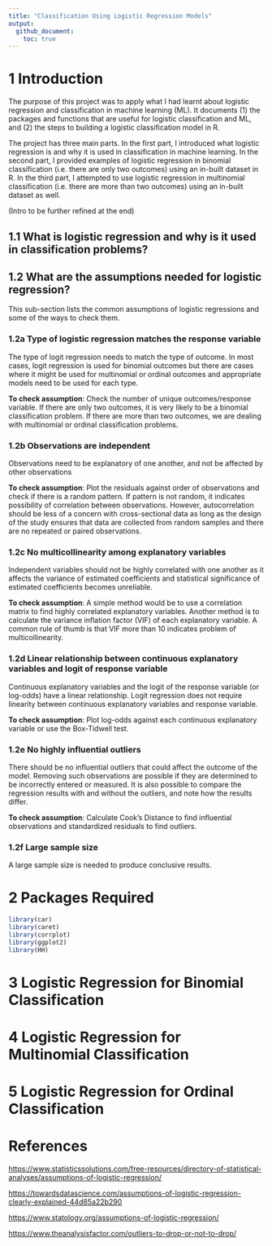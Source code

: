 ```yaml
---
title: "Classification Using Logistic Regression Models"
output: 
  github_document:
    toc: true
---
```


# 1 Introduction

The purpose of this project was to apply what I had learnt about logistic regression and classification in machine learning (ML). It documents (1) the packages and functions that are useful for logistic classification and ML, and (2) the steps to building a logistic classification model in R.

The project has three main parts. In the first part, I introduced what logistic regression is and why it is used in classification in machine learning. In the second part, I provided examples of logistic regression in binomial classification (i.e. there are only two outcomes) using an in-built dataset in R. In the third part, I attempted to use logistic regression in multinomial classification (i.e. there are more than two outcomes) using an in-built dataset as well.

(Intro to be further refined at the end)

## 1.1 What is logistic regression and why is it used in classification problems?

## 1.2 What are the assumptions needed for logistic regression?

This sub-section lists the common assumptions of logistic regressions and some of the ways to check them.

### 1.2a Type of logistic regression matches the response variable

The type of logit regression needs to match the type of outcome. In most cases, logit regression is used for binomial outcomes but there are cases where it might be used for multinomial or ordinal outcomes and appropriate models need to be used for each type.

**To check assumption**: Check the number of unique outcomes/response variable. If there are only two outcomes, it is very likely to be a binomial classification problem. If there are more than two outcomes, we are dealing with multinomial or ordinal classification problems.

### 1.2b Observations are independent

Observations need to be explanatory of one another, and not be affected by other observations

**To check assumption**: Plot the residuals against order of observations and check if there is a random pattern. If pattern is not random, it indicates possibility of correlation between observations. However, autocorrelation should be less of a concern with cross-sectional data as long as the design of the study ensures that data are collected from random samples and there are no repeated or paired observations.

### 1.2c No multicollinearity among explanatory variables

Independent variables should not be highly correlated with one another as it affects the variance of estimated coefficients and statistical significance of estimated coefficients becomes unreliable.

**To check assumption**: A simple method would be to use a correlation matrix to find highly correlated explanatory variables. Another method is to calculate the variance inflation factor (VIF) of each explanatory variable. A common rule of thumb is that VIF more than 10 indicates problem of multicollinearity.

### 1.2d Linear relationship between continuous explanatory variables and logit of response variable

Continuous explanatory variables and the logit of the response variable (or log-odds) have a linear relationship. Logit regression does not require linearity between continuous explanatory variables and response variable.

**To check assumption**: Plot log-odds against each continuous explanatory variable or use the Box-Tidwell test.

### 1.2e No highly influential outliers

There should be no influential outliers that could affect the outcome of the model. Removing such observations are possible if they are determined to be incorrectly entered or measured. It is also possible to compare the regression results with and without the outliers, and note how the results differ.

**To check assumption**: Calculate Cook's Distance to find influential observations and standardized residuals to find outliers.

### 1.2f Large sample size

A large sample size is needed to produce conclusive results.

# 2 Packages Required

```r
library(car)
library(caret)
library(corrplot)
library(ggplot2)
library(HH)
```

# 3 Logistic Regression for Binomial Classification




# 4 Logistic Regression for Multinomial Classification




# 5 Logistic Regression for Ordinal Classification














# References

<https://www.statisticssolutions.com/free-resources/directory-of-statistical-analyses/assumptions-of-logistic-regression/>

<https://towardsdatascience.com/assumptions-of-logistic-regression-clearly-explained-44d85a22b290>

<https://www.statology.org/assumptions-of-logistic-regression/>

<https://www.theanalysisfactor.com/outliers-to-drop-or-not-to-drop/>

















